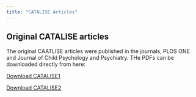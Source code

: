 ```yaml
---
title: "CATALISE Articles"
---
```


## Original CATALISE articles

The original CAATLISE articles were published in the journals, PLOS ONE and Journal of Child Psychology and Psychiatry. THe PDFs can be downloaded directly from here:

<a href="CATALISE1.pdf#" class="download" title="Download CATALISE 1 article as PDF">Download CATALISE1</a>	

<a href="CATALISE2.pdf#" class="download" title="Download CATALISE 1 article as PDF">Download CATALISE2</a>



